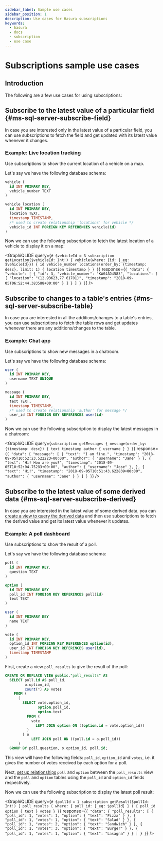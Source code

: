 ```yaml
---
sidebar_label: Sample use cases
sidebar_position: 1
description: Use cases for Hasura subscriptions
keywords:
  - hasura
  - docs
  - subscription
  - use case
---
```



# Subscriptions sample use cases

## Introduction

The following are a few use cases for using subscriptions:

## Subscribe to the latest value of a particular field {#ms-sql-server-subscribe-field}

In case you are interested only in the latest value of a particular
field, you can use subscriptions to fetch the field and get updated with
its latest value whenever it changes.

### Example: Live location tracking

Use subscriptions to show the current location of a vehicle on a map.

Let's say we have the following database schema:

```sql
vehicle (
  id INT PRIMARY KEY,
  vehicle_number TEXT
)

vehicle_location (
  id INT PRIMARY KEY,
  location TEXT,
  timestamp TIMESTAMP,
  /* used to create relationship 'locations' for vehicle */
  vehicle_id INT FOREIGN KEY REFERENCES vehicle(id)
)
```

Now we can use the following subscription to fetch the latest location
of a vehicle to display it on a map:

<GraphiQLIDE
  query={`# $vehicleId = 3
subscription getLocation($vehicleId: Int!) {
  vehicle(where: {id: {_eq: $vehicleId}}) {
    id
    vehicle_number
    locations(order_by: {timestamp: desc}, limit: 1) {
      location
      timestamp
    }
  }
}`}
  response={`{
  "data": {
    "vehicle": [
      {
        "id": 3,
        "vehicle_number": "KA04AD4583",
        "locations": [
          {
            "location": "(12.93623,77.61701)",
            "timestamp": "2018-09-05T06:52:44.383588+00:00"
          }
        ]
      }
    ]
  }
}`}
/>

## Subscribe to changes to a table's entries {#ms-sql-server-subscribe-table}

In case you are interested in all the additions/changes to a table's
entries, you can use subscriptions to fetch the table rows and get
updates whenever there are any additions/changes to the table.

### Example: Chat app

Use subscriptions to show new messages in a chatroom.

Let's say we have the following database schema:

```sql
user (
  id INT PRIMARY KEY,
  username TEXT UNIQUE
)

message (
  id INT PRIMARY KEY,
  text TEXT,
  timestamp TIMESTAMP,
  /* used to create relationship 'author' for message */
  user_id INT FOREIGN KEY REFERENCES user(id)
)
```

Now we can use the following subscription to display the latest messages
in a chatroom:

<GraphiQLIDE
  query={`subscription getMessages {
  message(order_by: {timestamp: desc}) {
    text
    timestamp
    author {
      username
    }
  }
}`}
  response={`{
  "data": {
    "message": [
      {
        "text": "I am fine.",
        "timestamp": "2018-09-05T10:52:23.522223+00:00",
        "author": {
          "username": "Jane"
        }
      },
      {
        "text": "Hi! How are you?",
        "timestamp": "2018-09-05T10:52:04.75283+00:00",
        "author": {
          "username": "Jose"
        },
      },
      {
        "text": "Hi!",
        "timestamp": "2018-09-05T10:51:43.622839+00:00",
        "author": {
          "username": "Jane"
        }
      }
    ]
  }
}`}
/>

## Subscribe to the latest value of some derived data {#ms-sql-server-subscribe-derived}

In case you are interested in the latest value of some derived data, you
can [create a view to query the derived data](/graphql/core/databases/ms-sql-server/schema/views.mdx) and then use subscriptions to fetch
the derived value and get its latest value whenever it updates.

### Example: A poll dashboard

Use subscriptions to show the result of a poll.

Let's say we have the following database schema:

```sql
poll (
  id INT PRIMARY KEY,
  question TEXT
)

option (
  id INT PRIMARY KEY
  poll_id INT FOREIGN KEY REFERENCES poll(id)
  text TEXT
)

user (
  id INT PRIMARY KEY
  name TEXT
)

vote (
  id INT PRIMARY KEY,
  option_id INT FOREIGN KEY REFERENCES option(id),
  user_id INT FOREIGN KEY REFERENCES user(id),
  timestamp TIMESTAMP
)
```

First, create a view `poll_results` to give the result of the poll:

```sql
CREATE OR REPLACE VIEW public."poll_results" AS
  SELECT poll.id AS poll_id,
         o.option_id,
         count(*) AS votes
    FROM (
      (
        SELECT vote.option_id,
               option.poll_id,
               option.text
          FROM (
            vote
              LEFT JOIN option ON ((option.id = vote.option_id))
          )
        ) o
            LEFT JOIN poll ON ((poll.id = o.poll_id))
      )
  GROUP BY poll.question, o.option_id, poll.id;
```

This view will have the following fields: `poll_id`, `option_id` and
`votes`, i.e. it gives the number of votes received by each option for a
poll.

Next, [set up relationships](/graphql/core/databases/ms-sql-server/schema/table-relationships/index.mdx) `poll`
and `option` between the `poll_results` view and the `poll` and `option`
tables using the `poll_id` and `option_id` fields respectively.

Now we can use the following subscription to display the latest poll result:

<GraphiQLIDE
  query={`# $pollId = 1
subscription getResult($pollId: Int!) {
  poll_results (
    where: { poll_id: {_eq: $pollId} }
  ) {
    poll_id
    option {
      text
    }
    votes
  }
}`}
  response={`{
  "data": {
    "poll_results": [
      {
        "poll_id": 1,
        "votes": 1,
        "option": {
          "text": "Pizza"
        }
      },
      {
        "poll_id": 1,
        "votes": 1,
        "option": {
          "text": "Salad"
        }
      },
      {
        "poll_id": 1,
        "votes": 2,
        "option": {
          "text": "Sandwich"
        }
      },
      {
        "poll_id": 1,
        "votes": 3,
        "option": {
          "text": "Burger"
        }
      },
      {
        "poll_id": 1,
        "votes": 1,
        "option": {
          "text": "Lasagna"
        }
      }
    ]
  }
}`}
/>
